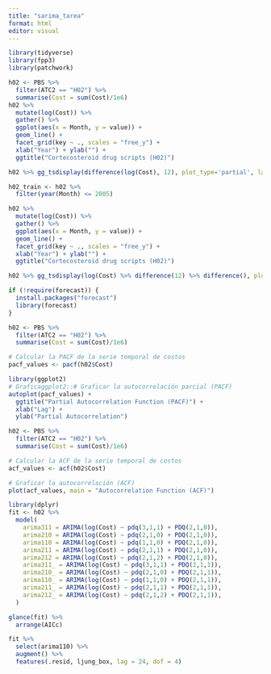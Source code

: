 ---
title: "sarima_tarea"
format: html
editor: visual
---

```{r}
library(tidyverse)
library(fpp3)
library(patchwork)
```

```{r}
h02 <- PBS %>%
  filter(ATC2 == "H02") %>%
  summarise(Cost = sum(Cost)/1e6)
h02 %>%
  mutate(log(Cost)) %>%
  gather() %>%
  ggplot(aes(x = Month, y = value)) +
  geom_line() +
  facet_grid(key ~ ., scales = "free_y") +
  xlab("Year") + ylab("") +
  ggtitle("Cortecosteroid drug scripts (H02)")
```

```{r}
h02 %>% gg_tsdisplay(difference(log(Cost), 12), plot_type='partial', lag_max = 48)

```

```{r}
h02_train <- h02 %>% 
  filter(year(Month) <= 2005)
```

```{r}
h02 %>%
  mutate(log(Cost)) %>%
  gather() %>%
  ggplot(aes(x = Month, y = value)) +
  geom_line() +
  facet_grid(key ~ ., scales = "free_y") +
  xlab("Year") + ylab("") +
  ggtitle("Cortecosteroid drug scripts (H02)")
```

```{r}
h02 %>% gg_tsdisplay(log(Cost) %>% difference(12) %>% difference(), plot_type='partial', lag_max = 48)
```

```{r}
if (!require(forecast)) {
  install.packages("forecast")
  library(forecast)
}

h02 <- PBS %>%
  filter(ATC2 == "H02") %>%
  summarise(Cost = sum(Cost)/1e6)

# Calcular la PACF de la serie temporal de costos
pacf_values <- pacf(h02$Cost)

library(ggplot2)
# Graficaggplot2::# Graficar la autocorrelación parcial (PACF)
autoplot(pacf_values) +
  ggtitle("Partial Autocorrelation Function (PACF)") +
  xlab("Lag") +
  ylab("Partial Autocorrelation")
```

```{r}
h02 <- PBS %>%
  filter(ATC2 == "H02") %>%
  summarise(Cost = sum(Cost)/1e6)

# Calcular la ACF de la serie temporal de costos
acf_values <- acf(h02$Cost)

# Graficar la autocorrelación (ACF)
plot(acf_values, main = "Autocorrelation Function (ACF)")
```

```{r}
library(dplyr)
fit <- h02 %>%
  model(
    arima311 = ARIMA(log(Cost) ~ pdq(3,1,1) + PDQ(2,1,0)),
    arima210 = ARIMA(log(Cost) ~ pdq(2,1,0) + PDQ(2,1,0)),
    arima110 = ARIMA(log(Cost) ~ pdq(1,1,0) + PDQ(2,1,0)),
    arima211 = ARIMA(log(Cost) ~ pdq(2,1,1) + PDQ(2,1,0)),
    arima212 = ARIMA(log(Cost) ~ pdq(2,1,2) + PDQ(2,1,0)),
    arima311_ = ARIMA(log(Cost) ~ pdq(3,1,1) + PDQ(2,1,1)),
    arima210_ = ARIMA(log(Cost) ~ pdq(2,1,0) + PDQ(2,1,1)),
    arima110_ = ARIMA(log(Cost) ~ pdq(1,1,0) + PDQ(2,1,1)),
    arima211_ = ARIMA(log(Cost) ~ pdq(2,1,1) + PDQ(2,1,1)),
    arima212_ = ARIMA(log(Cost) ~ pdq(2,1,2) + PDQ(2,1,1)),
  )

glance(fit) %>% 
  arrange(AICc)
```

```{r}
fit %>% 
  select(arima110) %>% 
  augment() %>%
  features(.resid, ljung_box, lag = 24, dof = 4)
```
